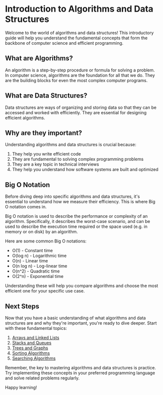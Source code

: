 # Introduction to Algorithms and Data Structures

Welcome to the world of algorithms and data structures! This introductory guide will help you understand the fundamental concepts that form the backbone of computer science and efficient programming.

## What are Algorithms?

An algorithm is a step-by-step procedure or formula for solving a problem. In computer science, algorithms are the foundation for all that we do. They are the building blocks for even the most complex computer programs.

## What are Data Structures?

Data structures are ways of organizing and storing data so that they can be accessed and worked with efficiently. They are essential for designing efficient algorithms.

## Why are they important?

Understanding algorithms and data structures is crucial because:

1. They help you write efficient code
2. They are fundamental to solving complex programming problems
3. They are a key topic in technical interviews
4. They help you understand how software systems are built and optimized

## Big O Notation

Before diving deep into specific algorithms and data structures, it's essential to understand how we measure their efficiency. This is where Big O notation comes in.

Big O notation is used to describe the performance or complexity of an algorithm. Specifically, it describes the worst-case scenario, and can be used to describe the execution time required or the space used (e.g. in memory or on disk) by an algorithm.

Here are some common Big O notations:

- O(1) - Constant time
- O(log n) - Logarithmic time
- O(n) - Linear time
- O(n log n) - Log-linear time
- O(n^2) - Quadratic time
- O(2^n) - Exponential time

Understanding these will help you compare algorithms and choose the most efficient one for your specific use case.

## Next Steps

Now that you have a basic understanding of what algorithms and data structures are and why they're important, you're ready to dive deeper. Start with these fundamental topics:

1. [Arrays and Linked Lists](/resources/algorithms/arrays-and-linked-lists)
2. [Stacks and Queues](/resources/algorithms/stacks-and-queues)
3. [Trees and Graphs](/resources/algorithms/trees-and-graphs)
4. [Sorting Algorithms](/resources/algorithms/sorting-algorithms)
5. [Searching Algorithms](/resources/algorithms/searching-algorithms)

Remember, the key to mastering algorithms and data structures is practice. Try implementing these concepts in your preferred programming language and solve related problems regularly.

Happy learning!

